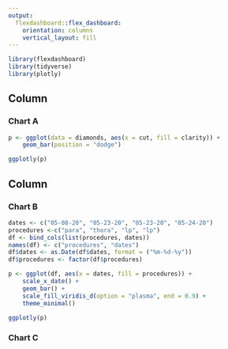 ```yaml
---
output: 
  flexdashboard::flex_dashboard:
    orientation: columns
    vertical_layout: fill
---
```


```r
library(flexdashboard)
library(tidyverse)
library(plotly)
```

Column {data-width=650}
-----------------------------------------------------------------------

### Chart A

```r
p <- ggplot(data = diamonds, aes(x = cut, fill = clarity)) +
	geom_bar(position = "dodge")

ggplotly(p)
```

Column {data-width=350}
-----------------------------------------------------------------------

### Chart B

```r
dates <- c("05-08-20", "05-23-20", "05-23-20", "05-24-20")
procedures <-c("para", "thora", "lp", "lp")
df <- bind_cols(list(procedures, dates))
names(df) <- c("procedures", "dates")
df$dates <- as.Date(df$dates, format = ("%m-%d-%y"))
df$procedures <- factor(df$procedures)

p <- ggplot(df, aes(x = dates, fill = procedures)) + 
	scale_x_date() + 
	geom_bar() +
	scale_fill_viridis_d(option = "plasma", end = 0.9) + 
	theme_minimal()

ggplotly(p)
```

### Chart C

```r

```

